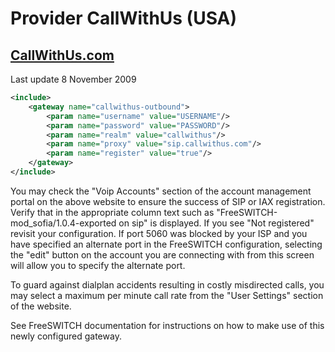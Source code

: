 
# Provider CallWithUs (USA) 

 

## [CallWithUs.com](http://CallWithUs.com)

Last update 8 November 2009

```xml
<include>
    <gateway name="callwithus-outbound">
        <param name="username" value="USERNAME"/>
        <param name="password" value="PASSWORD"/>
        <param name="realm" value="callwithus"/>
        <param name="proxy" value="sip.callwithus.com"/>
        <param name="register" value="true"/>
    </gateway>
</include> 
```

You may check the "Voip Accounts" section of the account management portal on the above website to ensure the success of SIP or IAX registration. Verify that in the appropriate column text such as "FreeSWITCH-mod\_sofia/1.0.4-exported on sip" is displayed. If you see "Not registered" revisit your configuration. If port 5060 was blocked by your ISP and you have specified an alternate port in the FreeSWITCH configuration, selecting the "edit" button on the account you are connecting with from this screen will allow you to specify the alternate port.

  
To guard against dialplan accidents resulting in costly misdirected calls, you may select a maximum per minute call rate from the "User Settings" section of the website.

See FreeSWITCH documentation for instructions on how to make use of this newly configured gateway.


